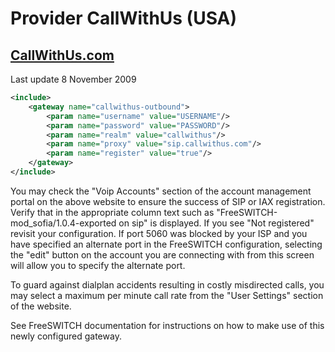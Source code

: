 
# Provider CallWithUs (USA) 

 

## [CallWithUs.com](http://CallWithUs.com)

Last update 8 November 2009

```xml
<include>
    <gateway name="callwithus-outbound">
        <param name="username" value="USERNAME"/>
        <param name="password" value="PASSWORD"/>
        <param name="realm" value="callwithus"/>
        <param name="proxy" value="sip.callwithus.com"/>
        <param name="register" value="true"/>
    </gateway>
</include> 
```

You may check the "Voip Accounts" section of the account management portal on the above website to ensure the success of SIP or IAX registration. Verify that in the appropriate column text such as "FreeSWITCH-mod\_sofia/1.0.4-exported on sip" is displayed. If you see "Not registered" revisit your configuration. If port 5060 was blocked by your ISP and you have specified an alternate port in the FreeSWITCH configuration, selecting the "edit" button on the account you are connecting with from this screen will allow you to specify the alternate port.

  
To guard against dialplan accidents resulting in costly misdirected calls, you may select a maximum per minute call rate from the "User Settings" section of the website.

See FreeSWITCH documentation for instructions on how to make use of this newly configured gateway.


